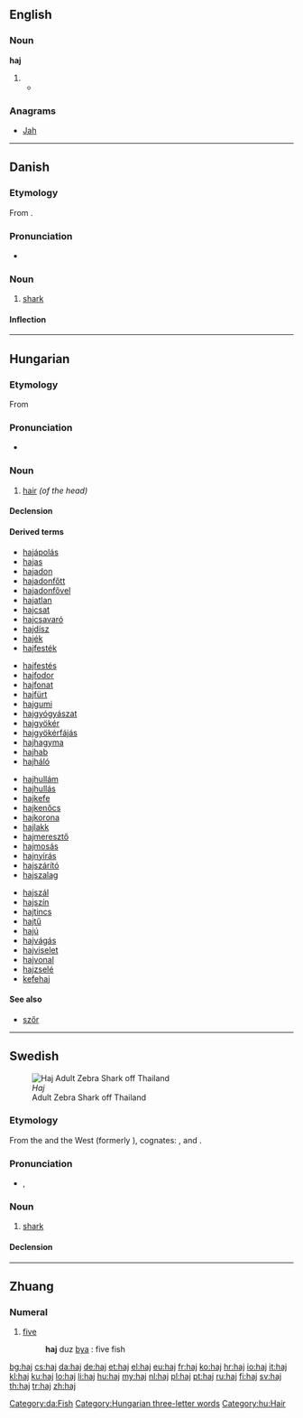 {{also|hajj|háj}}

==English==

===Noun===
'''haj'''

# {{alternative spelling of|[[hajj]]}}
#* {{quote-news|2009|January 15|AAP|Five Australians jailed for entering Papua province|Herald Sun|url=http://www.news.com.au/heraldsun/story/0,21985,24916851-663,00.html
|passage="The defendant has also piloted planes taking '''haj''' pilgrims from Indonesia to Saudi Arabia and Saudi Arabia to Indonesia. }}

===Anagrams===
* [[Jah#English|Jah]]

----

==Danish==

===Etymology===

From {{etyl|nl|da}} {{term|haai|lang=nl}}.

===Pronunciation===
* {{IPA|/haj/|[hɑjˀ]|lang=da}}

===Noun===
{{da-noun|en|er}}

# [[shark]]

====Inflection====
{{da-noun-infl|en|er}}
[[Category:da:Fish]]

----

==Hungarian==

===Etymology===
From {{proto|Ugric|kajɜ|hair|lang=hu}}

===Pronunciation===
* {{IPA|/ˈhɒj/|lang=hu}}

===Noun===
{{hu-noun|ak}}

# [[hair]] ''(of the head)''

====Declension====
{{hu-decl-ak|ha|j|at}}{{hu-pos-atok|haj||ai}}

====Derived terms====
{{top4}}
* [[hajápolás]]
* [[hajas]]
* [[hajadon]]
* [[hajadonfőtt]]
* [[hajadonfővel]]
* [[hajatlan]]
* [[hajcsat]]
* [[hajcsavaró]]
* [[hajdísz]]
* [[hajék]]
* [[hajfesték]]
{{mid4}}
* [[hajfestés]]
* [[hajfodor]]
* [[hajfonat]]
* [[hajfürt]]
* [[hajgumi]]
* [[hajgyógyászat]]
* [[hajgyökér]]
* [[hajgyökérfájás]]
* [[hajhagyma]]
* [[hajhab]]
* [[hajháló]]
{{mid4}}
* [[hajhullám]]
* [[hajhullás]]
* [[hajkefe]]
* [[hajkenőcs]]
* [[hajkorona]]
* [[hajlakk]]
* [[hajmeresztő]]
* [[hajmosás]]
* [[hajnyírás]]
* [[hajszárító]]
* [[hajszalag]]
{{mid4}}
* [[hajszál]]
* [[hajszín]]
* [[hajtincs]]
* [[hajtű]]
* [[hajú]]
* [[hajvágás]]
* [[hajviselet]]
* [[hajvonal]]
* [[hajzselé]]
* [[kefehaj]]
{{bottom}}

====See also====
* [[szőr]]

[[Category:Hungarian three-letter words]]
[[Category:hu:Hair]]

----

==Swedish==
[[Image:Stegostoma fasciatum thailand.jpg|thumb|''Haj''<br>Adult Zebra Shark off Thailand]]

===Etymology===
From the {{etyl|nl|sv}} {{term|haai|lang=nl}} and the West {{etyl|vls|sv}} {{term|haaie|lang=vls}} (formerly {{term|haeye|lang=vls}}), cognates: {{etyl|en|-}} {{term|haye|lang=en}}, and {{etyl|de|-}} {{term|Hai|lang=de}}.

===Pronunciation===
* {{IPA|/ˈhaj/|lang=sv}}, {{SAMPA|/"haj/|lang=sv}}

===Noun===
{{sv-noun|g=c}}

# [[shark]]

====Declension====
{{sv-noun-reg-ar}}

----

==Zhuang==

===Numeral===
{{infl|za|numeral}} 

# [[five]]
#:'''haj''' duz [[bya]] : five fish

[[bg:haj]]
[[cs:haj]]
[[da:haj]]
[[de:haj]]
[[et:haj]]
[[el:haj]]
[[eu:haj]]
[[fr:haj]]
[[ko:haj]]
[[hr:haj]]
[[io:haj]]
[[it:haj]]
[[kl:haj]]
[[ku:haj]]
[[lo:haj]]
[[li:haj]]
[[hu:haj]]
[[my:haj]]
[[nl:haj]]
[[pl:haj]]
[[pt:haj]]
[[ru:haj]]
[[fi:haj]]
[[sv:haj]]
[[th:haj]]
[[tr:haj]]
[[zh:haj]]